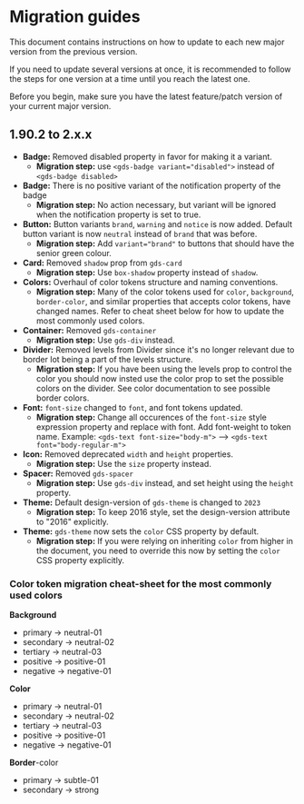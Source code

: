 
<Meta title="Guides/Migration guides" />

# Migration guides

This document contains instructions on how to update to each new major version from the previous version.

If you need to update several versions at once, it is recommended to follow the steps for one version at a time until you reach the latest one.

Before you begin, make sure you have the latest feature/patch version of your current major version.

## 1.90.2 to 2.x.x

- **Badge:** Removed disabled property in favor for making it a variant.
  - **Migration step:** use `<gds-badge variant="disabled">` instead of `<gds-badge disabled>`
- **Badge:** There is no positive variant of the notification property of the badge
  - **Migration step:** No action necessary, but variant will be ignored when the notification property is set to true.
- **Button:** Button variants `brand`, `warning` and `notice` is now added. Default button variant is now `neutral` instead of `brand` that was before.
   - **Migration step:** Add `variant="brand"` to buttons that should have the senior green colour.
- **Card:** Removed `shadow` prop from `gds-card`
   - **Migration step:** Use `box-shadow` property instead of `shadow`.
- **Colors:** Overhaul of color tokens structure and naming conventions.
  - **Migration step:** Many of the color tokens used for `color`, `background`, `border-color`, and similar properties that accepts color tokens, have changed names. Refer to cheat sheet below for how to update the most commonly used colors.
- **Container:** Removed `gds-container`
   - **Migration step:** Use `gds-div` instead.
- **Divider:** Removed levels from Divider since it's no longer relevant due to border lot being a part of the levels structure.
  - **Migration step:** If you have been using the levels prop to control the color you should now insted use the color prop to set the possible colors on the divider. See color documentation to see possible border colors.
- **Font:** `font-size` changed to `font`, and font tokens updated.
  - **Migration step:** Change all occurences of the `font-size` style expression property and replace with font. Add font-weight to token name. Example: `<gds-text font-size="body-m">` --> `<gds-text font="body-regular-m">`
- **Icon:** Removed deprecated `width` and `height` properties.
   - **Migration step:** Use the `size` property instead.
- **Spacer:** Removed `gds-spacer`
   - **Migration step:** Use `gds-div` instead, and set height using the `height` property.
- **Theme:** Default design-version of `gds-theme` is changed to `2023`
   - **Migration step:** To keep 2016 style, set the design-version attribute to "2016" explicitly.
- **Theme:** `gds-theme` now sets the `color` CSS property by default.
    - **Migration step:** If you were relying on inheriting `color` from higher in the document, you need to override this now by setting the `color` CSS property explicitly.

### Color token migration cheat-sheet for the most commonly used colors

**Background**
- primary -> neutral-01
- secondary -> neutral-02
- tertiary -> neutral-03
- positive -> positive-01
- negative -> negative-01

**Color**
- primary -> neutral-01
- secondary -> neutral-02
- tertiary -> neutral-03
- positive -> positive-01
- negative -> negative-01

**Border**-color
- primary -> subtle-01
- secondary -> strong
